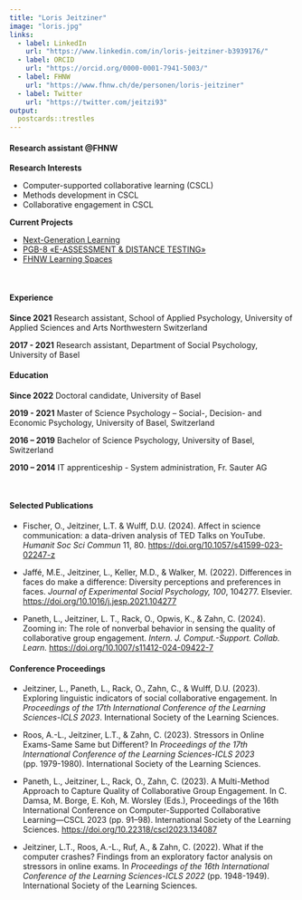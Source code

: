 ```yaml
---
title: "Loris Jeitziner"
image: "loris.jpg"
links:
  - label: LinkedIn
    url: "https://www.linkedin.com/in/loris-jeitziner-b3939176/"
  - label: ORCID
    url: "https://orcid.org/0000-0001-7941-5003/"
  - label: FHNW
    url: "https://www.fhnw.ch/de/personen/loris-jeitziner"
  - label: Twitter
    url: "https://twitter.com/jeitzi93"
output:
  postcards::trestles
---
```

 
#### Research assistant @FHNW

**Research Interests** 

* Computer-supported collaborative learning (CSCL)
* Methods development in CSCL
* Collaborative engagement in CSCL

**Current Projects**

* [Next-Generation Learning](https://www.fhnw.ch/de/forschung-und-dienstleistungen/psychologie/soziale-und-digitale-interaktion/next-generation-learning)
* [PGB-8 «E-ASSESSMENT & DISTANCE TESTING»](https://newlearning.fhnw.ch/pgb-8-e-assessment-distance-testing/)
* [FHNW Learning Spaces](https://www.fhnw.ch/de/die-fhnw/strategische-entwicklungsschwerpunkte/strategische-initiativen-18-20/learning-spaces)

<br/>

#### Experience

**Since 2021**
Research assistant, School of Applied Psychology, University of Applied Sciences and Arts Northwestern Switzerland

**2017 - 2021**
Research assistant, Department of Social Psychology, University of Basel

#### Education

**Since 2022**
Doctoral candidate, University of Basel

**2019 - 2021**
Master of Science Psychology – Social-, Decision- and Economic Psychology, University of Basel, Switzerland

**2016 – 2019**
Bachelor of Science Psychology, University of Basel, Switzerland

**2010 – 2014**
IT apprenticeship - System administration, Fr. Sauter AG

<br/>

#### Selected Publications

- Fischer, O., Jeitziner, L.T. & Wulff, D.U. (2024). Affect in science communication: a data-driven analysis of TED Talks on YouTube. *Humanit Soc Sci Commun* 11, 80. [https://doi.org/10.1057/s41599-023-02247-z](https://doi.org/10.1057/s41599-023-02247-z)

- Jaffé, M.E., Jeitziner, L., Keller, M.D., & Walker, M. (2022). Differences in faces do make a difference: Diversity perceptions and preferences in faces. *Journal of Experimental Social Psychology, 100*, 104277. Elsevier. [https://doi.org/10.1016/j.jesp.2021.104277](https://doi.org/10.1016/j.jesp.2021.104277)

- Paneth, L., Jeitziner, L. T., Rack, O., Opwis, K., & Zahn, C. (2024). Zooming in: The role of nonverbal behavior in sensing the quality of collaborative group engagement. *Intern. J. Comput.-Support. Collab. Learn.* [https://doi.org/10.1007/s11412-024-09422-7](https://doi.org/10.1007/s11412-024-09422-7)


#### Conference Proceedings

- Jeitziner, L., Paneth, L., Rack, O., Zahn, C., & Wulff, D.U. (2023). Exploring linguistic indicators of social collaborative engagement. In *Proceedings of the 17th International Conference of the Learning Sciences-ICLS 2023*. International Society of the Learning Sciences.

- Roos, A.-L., Jeitziner, L.T., & Zahn, C. (2023). Stressors in Online Exams-Same Same but Different? In *Proceedings of the 17th International Conference of the Learning Sciences-ICLS 2023* (pp. 1979-1980). International Society of the Learning Sciences.

- Paneth, L., Jeitziner, L., Rack, O., Zahn, C. (2023). A Multi-Method Approach to Capture Quality of Collaborative Group Engagement. In C. Damsa, M. Borge, E. Koh, M. Worsley (Eds.), Proceedings of the 16th International Conference on Computer-Supported Collaborative Learning—CSCL 2023 (pp. 91–98). International Society of the Learning Sciences. [https://doi.org/10.22318/cscl2023.134087](https://doi.org/10.22318/cscl2023.134087)

- Jeitziner, L.T., Roos, A.-L., Ruf, A., & Zahn, C. (2022). What if the computer crashes? Findings from an exploratory factor analysis on stressors in online exams. In *Proceedings of the 16th International Conference of the Learning Sciences-ICLS 2022* (pp. 1948-1949). International Society of the Learning Sciences.
